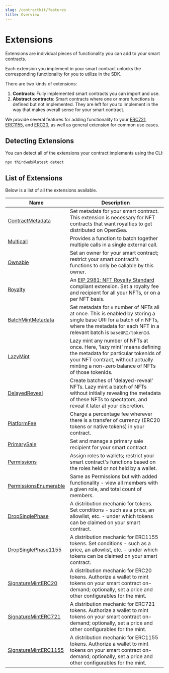 ```yaml
---
slug: /contractkit/features
title: Overview
---
```


# Extensions


<div className="heroGrid">
  
  <div>
    <p>
        Extensions are individual pieces of functionality you can add to your smart contracts.
    </p>

Each extension you implement in your smart contract unlocks the corresponding functionality for you to utilize in the SDK.

There are two kinds of extensions:

1. **Contracts**: Fully implemented smart contracts you can import and use.
2. **Abstract contracts**: Smart contracts where one or more functions is defined but not implemented. They are left for you to implement in the way that makes overall sense for your smart contract.

We provide several features for adding functionality to your [ERC721](/contractkit/erc721), [ERC1155](/contractkit/erc1155), and
[ERC20](/contractkit/erc20), as well as general extension for common use cases.

</div>

<div className="heroGridImageContainer">
  <ThemedImage
    sources={{
      light: "/assets/extensions.png",
      dark: "/assets/extensions.png",
    }}
    className="heroGridImage"
    alt="thirdweb dashboard"
  />
</div>

</div>

## Detecting Extensions

You can detect all of the extensions your contract implements using the CLI:

```bash
npx thirdweb@latest detect
```

## List of Extensions

Below is a list of all the extensions available.

| Name                                                                        | Description                                                                                                                                                                                              |
| --------------------------------------------------------------------------- | -------------------------------------------------------------------------------------------------------------------------------------------------------------------------------------------------------- |
| [ContractMetadata](/contractkit/extension-contracts/contractmetadata)       | Set metadata for your smart contract. This extension is necessary for NFT contracts that want royalties to get distributed on OpenSea.                                                                   |
| [Multicall](/contractkit/extension-contracts/multicall)                     | Provides a function to batch together multiple calls in a single external call.                                                                                                                          |
| [Ownable](/contractkit/extension-contracts/ownable)                         | Set an owner for your smart contract; restrict your smart contract's functions to only be callable by this owner.                                                                                        |
| [Royalty](/contractkit/extension-contracts/royalty)                         | An [EIP 2981: NFT Royalty Standard](https://eips.ethereum.org/EIPS/eip-2981) compliant extension. Set a royalty fee and recipient for all your NFTs, or on a per NFT basis.                              |
| [BatchMintMetadata](/contractkit/extension-contracts/batchmintmetadata)     | Set metadata for `n` number of NFTs all at once. This is enabled by storing a single base URI for a batch of `n` NFTs, where the metadata for each NFT in a relevant batch is `baseURI/tokenId`.         |
| [LazyMint](/contractkit/extension-contracts/lazymint)                       | Lazy mint any number of NFTs at once. Here, 'lazy mint' means defining the metadata for particular tokenIds of your NFT contract, without actually minting a non-zero balance of NFTs of those tokenIds. |
| [DelayedReveal](/contractkit/extension-contracts/delayedreveal)             | Create batches of 'delayed-reveal' NFTs. Lazy mint a batch of NFTs without initially revealing the metadata of these NFTs to spectators, and reveal it later at your discretion.                         |
| [PlatformFee](/contractkit/extension-contracts/platformfee)                 | Charge a percentage fee wherever there is a transfer of currency (ERC20 tokens or native tokens) in your contract.                                                                                       |
| [PrimarySale](/contractkit/extension-contracts/primarysale)                 | Set and manage a primary sale recipient for your smart contract.                                                                                                                                         |
| [Permissions](/contractkit/extension-contracts/persmissions)                | Assign roles to wallets; restrict your smart contract's functions based on the roles held or not held by a wallet.                                                                                       |
| [PermissionsEnumerable](/contractkit/extension-contracts/permissions)       | Same as Permissions but with added functionality - view all members with a given role, and total count of members.                                                                                       |
| [DropSinglePhase](/contractkit/extension-contracts/dropsinglephase)         | A distribution mechanic for tokens. Set conditions - such as a price, an allowlist, etc. - under which tokens can be claimed on your smart contract.                                                     |
| [DropSinglePhase1155](/contractkit/extension-contracts/dropsinglephase1155) | A distribution mechanic for ERC1155 tokens. Set conditions - such as a price, an allowlist, etc. - under which tokens can be claimed on your smart contract.                                             |
| [SignatureMintERC20](/contractkit/extension-contracts/sigminterc20)         | A distribution mechanic for ERC20 tokens. Authorize a wallet to mint tokens on your smart contract on-demand; optionally, set a price and other configurables for the mint.                              |
| [SignatureMintERC721](/contractkit/extension-contracts/sigminterc721)       | A distribution mechanic for ERC721 tokens. Authorize a wallet to mint tokens on your smart contract on-demand; optionally, set a price and other configurables for the mint.                             |
| [SignatureMintERC1155](/contractkit/extension-contracts/sigminterc1155)     | A distribution mechanic for ERC1155 tokens. Authorize a wallet to mint tokens on your smart contract on-demand; optionally, set a price and other configurables for the mint.                            |
